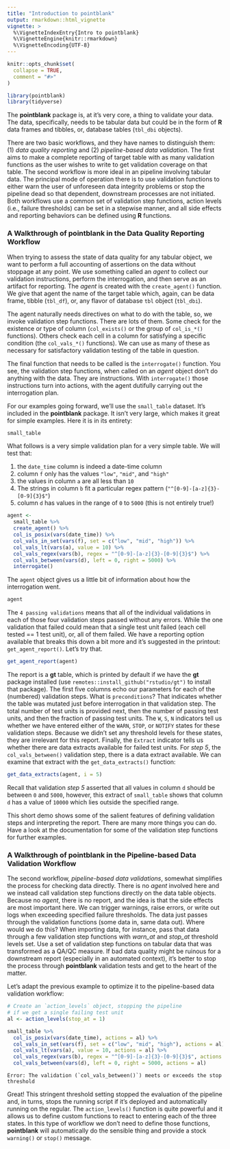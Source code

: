 ```yaml
---
title: "Introduction to pointblank"
output: rmarkdown::html_vignette
vignette: >
  %\VignetteIndexEntry{Intro to pointblank}
  %\VignetteEngine{knitr::rmarkdown}
  %\VignetteEncoding{UTF-8}
---
```


```r
knitr::opts_chunk$set(
  collapse = TRUE,
  comment = "#>"
)

library(pointblank)
library(tidyverse)
```

The **pointblank** package is, at it's very core, a thing to validate your data. The data, specifically, needs to be tabular data but could be in the form of **R** data frames and tibbles, or, database tables (`tbl_dbi` objects).

There are two basic workflows, and they have names to distinguish them: (1) *data quality reporting* and (2) *pipeline-based data validation*. The first aims to make a complete reporting of target table with as many validation functions as the user wishes to write to get validation coverage on that table. The second workflow is more ideal in an pipeline involving tabular data. The principal mode of operation there is to use validation functions to either warn the user of unforeseen data integrity problems or stop the pipeline dead so that dependent, downstream processes are not initiated. Both workflows use a common set of validation step functions, action levels (i.e., failure thresholds) can be set in a stepwise manner, and all side effects and reporting behaviors can be defined using **R** functions.

### A Walkthrough of **pointblank** in the Data Quality Reporting Workflow

When trying to assess the state of data quality for any tabular object, we want to perform a full accounting of assertions on the data without stoppage at any point. We use something called an *agent* to collect our validation instructions, perform the interrogation, and then serve as an artifact for reporting. The *agent* is created with the `create_agent()` function. We give that agent the name of the target table which, again, can be data frame, tibble (`tbl_df`), or, any flavor of database `tbl` object (`tbl_dbi`).

The agent naturally needs directives on what to do with the table, so, we invoke validation step functions. There are lots of them. Some check for the existence or type of column (`col_exists()` or the group of `col_is_*()` functions). Others check each cell in a column for satisfying a specific condition (the `col_vals_*()` functions). We can use as many of these as necessary for satisfactory validation testing of the table in question.

The final function that needs to be called is the `interrogate()` function. You see, the validation step functions, when called on an *agent* object don't do anything with the data. They are instructions. With `interrogate()` those instructions turn into actions, with the agent dutifully carrying out the interrogation plan.

For our examples going forward, we'll use the `small_table` dataset. It's included in the **pointblank** package. It isn't very large, which makes it great for simple examples. Here it is in its entirety:

```r
small_table
```

What follows is a very simple validation plan for a very simple table. We will test that:

1. the `date_time` column is indeed a date-time column
2. column `f` only has the values `"low"`, `"mid"`, and `"high"`
3. the values in column `a` are all less than `10`
4. The strings in column `b` fit a particular regex pattern (`"^[0-9]-[a-z]{3}-[0-9]{3}$"`)
5. column `d` has values in the range of `0` to `5000` (this is not entirely true!)

```r
agent <- 
  small_table %>%
  create_agent() %>%
  col_is_posix(vars(date_time)) %>%
  col_vals_in_set(vars(f), set = c("low", "mid", "high")) %>%
  col_vals_lt(vars(a), value = 10) %>%
  col_vals_regex(vars(b), regex = "^[0-9]-[a-z]{3}-[0-9]{3}$") %>%
  col_vals_between(vars(d), left = 0, right = 5000) %>%
  interrogate()
```

The `agent` object gives us a little bit of information about how the interrogation went.

```r
agent
```

The `4 passing validations` means that all of the individual validations in each of those four validation steps passed without any errors. While the one validation that failed could mean that a single test unit failed (each cell tested == 1 test unit), or, all of them failed. We have a reporting option available that breaks this down a bit more and it's suggested in the printout: `get_agent_report()`. Let's try that.

```r
get_agent_report(agent)
```

The report is a **gt** table, which is printed by default if we have the **gt** package installed (use `remotes::install_github("rstudio/gt")` to install that package). The first five columns echo our parameters for each of the (numbered) validation steps. What is `preconditions`? That indicates whether the table was mutated just before interrogation in that validation step. The total number of test units is provided next, then the number of passing test units, and then the fraction of passing test units. The `W`, `S`, `N` indicators tell us whether we have entered either of the `WARN`, `STOP`, or `NOTIFY` states for these validation steps. Because we didn't set any threshold levels for these states, they are irrelevant for this report. Finally, the `Extract` indicator tells us whether there are data extracts available for failed test units. For *step 5*, the `col_vals_between()` validation step, there is a data extract available. We can examine that extract with the `get_data_extracts()` function:

```r
get_data_extracts(agent, i = 5)
```

Recall that validation *step 5* asserted that all values in column `d` should be between `0` and `5000`, however, this extract of `small_table` shows that column `d` has a value of `10000` which lies outside the specified range.

This short demo shows some of the salient features of defining validation steps and interpreting the report. There are many more things you can do. Have a look at the documentation for some of the validation step functions for further examples.

### A Walkthrough of **pointblank** in the Pipeline-based Data Validation Workflow

The second workflow, *pipeline-based data validations*, somewhat simplifies the process for checking data directly. There is no *agent* involved here and we instead call validation step functions directly on the data table objects. Because no *agent*, there is no report, and the idea is that the side effects are most important here. We can trigger warnings, raise errors, or write out logs when exceeding specified failure thresholds. The data just passes through the validation functions (some data in, same data out). Where would we do this? When importing data, for instance, pass that data through a few validation step functions with *warn_at* and *stop_at* threshold levels set. Use a set of validation step functions on tabular data that was transformed as a QA/QC measure. If bad data quality might be ruinous for a downstream report (especially in an automated context), it's better to stop the process through **pointblank** validation tests and get to the heart of the matter.

Let's adapt the previous example to optimize it to the pipeline-based data validation workflow:

```r

# Create an `action_levels` object, stopping the pipeline
# if we get a single failing test unit
al <- action_levels(stop_at = 1)

small_table %>%
  col_is_posix(vars(date_time), actions = al) %>%
  col_vals_in_set(vars(f), set = c("low", "mid", "high"), actions = al) %>%
  col_vals_lt(vars(a), value = 10, actions = al) %>%
  col_vals_regex(vars(b), regex = "^[0-9]-[a-z]{3}-[0-9]{3}$", actions = al) %>%
  col_vals_between(vars(d), left = 0, right = 5000, actions = al)
```

```
Error: The validation (`col_vals_between()`) meets or exceeds the stop threshold
```

Great! This stringent threshold setting stopped the evaluation of the pipeline and, in turns, stops the running script if it's deployed and automatically running on the regular. The `action_levels()` function is quite powerful and it allows us to define custom functions to react to entering each of the three states. In this type of workflow we don't need to define those functions, **pointblank** will automatically do the sensible thing and provide a stock `warning()` or `stop()` message.
